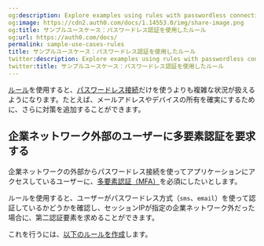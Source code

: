 ```yaml
---
og:description: Explore examples using rules with passwordless connections.
og:image: https://cdn2.auth0.com/docs/1.14553.0/img/share-image.png
og:title: サンプルユースケース：パスワードレス認証を使用したルール
og:url: https://auth0.com/docs/
permalink: sample-use-cases-rules
title: サンプルユースケース：パスワードレス認証を使用したルール
twitter:description: Explore examples using rules with passwordless connections.
twitter:title: サンプルユースケース：パスワードレス認証を使用したルール
---
```




[ルール](/rules)を使用すると、[パスワードレス接続](/passwordless)だけを使うよりも複雑な状況が扱えるようになります。たとえば、メールアドレスやデバイスの所有を確実にするために、さらに対策を追加することができます。

## 企業ネットワーク外部のユーザーに多要素認証を要求する

企業ネットワークの外部からパスワードレス接続を使ってアプリケーションにアクセスしているユーザーに、[多要素認証（MFA）](/mfa)を必須にしたいとします。

ルールを使用すると、ユーザーがパスワードレス方式（`sms`、`email`）を使って認証しているかどうかを確認し、セッションIPが指定の企業ネットワーク外だった場合に、第二認証要素を求めることができます。



これを行うには、[以下のルールを作成](/rules/create-rules)します。
